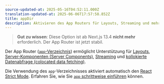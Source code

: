 ```yaml
---
source-updated-at: 2025-05-16T04:52:11.000Z
translation-updated-at: 2025-06-06T17:57:58.852Z
title: appDir
description: Aktivieren des App Routers für Layouts, Streaming und mehr.
---
```


> **Gut zu wissen**: Diese Option ist ab Next.js 13.4 **nicht mehr** erforderlich. Der App Router ist jetzt stabil.

Der App Router ([`app`-Verzeichnis](/docs/app/building-your-application/routing)) ermöglicht Unterstützung für [Layouts](/docs/app/building-your-application/routing/pages-and-layouts), [Server-Komponenten (Server Components)](/docs/app/building-your-application/rendering/server-components), [Streaming](/docs/app/building-your-application/routing/loading-ui-and-streaming) und [kollokierte Datenabfrage (colocated data fetching)](/docs/app/building-your-application/data-fetching).

Die Verwendung des `app`-Verzeichnisses aktiviert automatisch den [React Strict Mode](https://react.dev/reference/react/StrictMode). Erfahren Sie, wie Sie [`app` schrittweise einführen](/docs/app/building-your-application/upgrading/app-router-migration#migrating-from-pages-to-app) können.